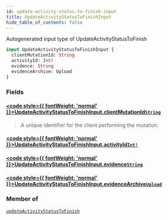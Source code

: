 ```yaml
---
id: update-activity-status-to-finish-input
title: UpdateActivityStatusToFinishInput
hide_table_of_contents: false
---
```








Autogenerated input type of UpdateActivityStatusToFinish

```graphql
input UpdateActivityStatusToFinishInput {
  clientMutationId: String
  activityId: Int!
  evidence: String
  evidenceArchive: Upload
}
```


### Fields

#### [<code style={{ fontWeight: 'normal' }}>UpdateActivityStatusToFinishInput.<b>clientMutationId</b></code>](#)<Bullet />[`String`](/api/graphql/documentation/scalars/string) <Badge class="secondary" text="scalar"/>
> A unique identifier for the client performing the mutation.
> 

#### [<code style={{ fontWeight: 'normal' }}>UpdateActivityStatusToFinishInput.<b>activityId</b></code>](#)<Bullet />[`Int!`](/api/graphql/documentation/scalars/int) <Badge class="secondary" text="non-null"/> <Badge class="secondary" text="scalar"/>
> 
> 

#### [<code style={{ fontWeight: 'normal' }}>UpdateActivityStatusToFinishInput.<b>evidence</b></code>](#)<Bullet />[`String`](/api/graphql/documentation/scalars/string) <Badge class="secondary" text="scalar"/>
> 
> 

#### [<code style={{ fontWeight: 'normal' }}>UpdateActivityStatusToFinishInput.<b>evidenceArchive</b></code>](#)<Bullet />[`Upload`](/api/graphql/documentation/scalars/upload) <Badge class="secondary" text="scalar"/>
> 
> 



### Member of

[`updateActivityStatusToFinish`](/api/graphql/documentation/mutations/update-activity-status-to-finish)  <Badge class="secondary" text="mutation"/>



